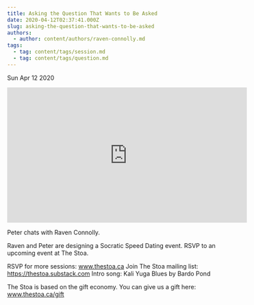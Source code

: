 ```yaml
---
title: Asking the Question That Wants to Be Asked
date: 2020-04-12T02:37:41.000Z
slug: asking-the-question-that-wants-to-be-asked
authors:
  - author: content/authors/raven-connolly.md
tags:
  - tag: content/tags/session.md
  - tag: content/tags/question.md
---
```






Sun Apr 12 2020

<iframe width="560" height="315" src="https://www.youtube.com/embed/h2owb_1pwxo" title="Asking the Question That Wants to Be Asked w/ Raven Connolly" frameborder="0" allow="accelerometer; autoplay; clipboard-write; encrypted-media; gyroscope; picture-in-picture" allowfullscreen ></iframe>

Peter chats with Raven Connolly. 

Raven and Peter are designing a Socratic Speed Dating event. RSVP to an upcoming event at The Stoa.

RSVP for more sessions: www.thestoa.ca
Join The Stoa mailing list: https://thestoa.substack.com
Intro song: Kali Yuga Blues by Bardo Pond

The Stoa is based on the gift economy. You can give us a gift here: www.thestoa.ca/gift


